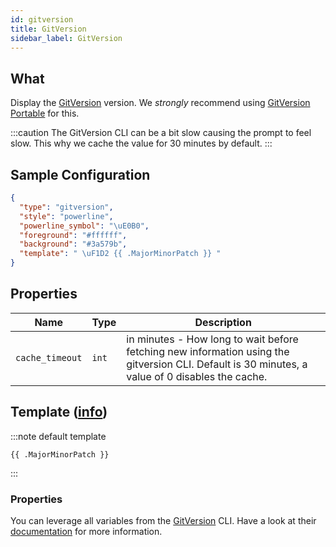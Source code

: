 ```yaml
---
id: gitversion
title: GitVersion
sidebar_label: GitVersion
---
```


## What

Display the [GitVersion][gitversion] version.
We _strongly_ recommend using [GitVersion Portable][gitversion-portable] for this.

:::caution
The GitVersion CLI can be a bit slow causing the prompt to feel slow. This why we cache
the value for 30 minutes by default.
:::

## Sample Configuration

```json
{
  "type": "gitversion",
  "style": "powerline",
  "powerline_symbol": "\uE0B0",
  "foreground": "#ffffff",
  "background": "#3a579b",
  "template": " \uF1D2 {{ .MajorMinorPatch }} "
}
```

## Properties

| Name            | Type  | Description                                                                                                                                     |
| --------------- | ----- | ----------------------------------------------------------------------------------------------------------------------------------------------- |
| `cache_timeout` | `int` | in minutes - How long to wait before fetching new information using the gitversion CLI. Default is 30 minutes, a value of 0 disables the cache. |

## Template ([info][templates])

:::note default template

```template
{{ .MajorMinorPatch }}
```

:::

### Properties

You can leverage all variables from the [GitVersion][gitversion] CLI. Have a look at their [documentation][docs] for more information.

[gitversion]: https://github.com/GitTools/GitVersion
[gitversion-portable]: http://chocolatey.org/packages/GitVersion.Portable
[templates]: /docs/configuration/templates
[docs]: https://gitversion.net/docs/reference/variables
